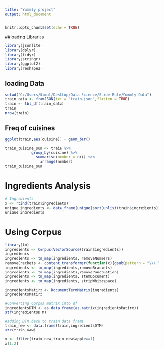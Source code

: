 ```yaml
---
title: "Yummly project"
output: html_document
---
```


```r
knitr::opts_chunk$set(echo = TRUE)
```

##loading Libraries

```r
library(jsonlite)
library(dplyr)
library(tidyr)
library(stringr)
library(ggplot2)
library(reshape2)
```
## loading Data 

```r
setwd("C:/Users/Bimal/Desktop/Data Science/Slide Rule/Yummly Data")
train_data <- fromJSON(txt = "train.json",flatten = TRUE)
train <- tbl_df(train_data)
train
nrow(train)

```

## Freq of cuisines

```r
ggplot(train,aes(cuisine)) + geom_bar()
```

```r
train_cuisine_sum <- train %>% 
            group_by(cuisine) %>% 
              summarise(number = n()) %>% 
                arrange(number)
train_cuisine_sum
```

# Ingredients Analysis
```r
# Ingredients 
x <- rbind(train$ingredients)
unique_ingredients <- data_frame(unique(sort(unlist(train$ingredients))))
unique_ingredients

```
# Using Corpus
```r
library(tm)
ingredients <- Corpus(VectorSource(train$ingredients))
ingredients
ingredients <- tm_map(ingredients, removeNumbers)
removeBrackets <- content_transformer(function(x){gsub(pattern = "\\(|\\)|,",replacement = " ",x)})
ingredients <- tm_map(ingredients,removeBrackets)
ingredients <- tm_map(ingredients,removePunctuation)
ingredients <- tm_map(ingredients, stemDocument)
ingredients <- tm_map(ingredients, stripWhitespace)

ingredientsMatirx <- DocumentTermMatrix(ingredients)
ingredientsMatirx

#Converting Corpus matrix into df
ingredientsDTM <- as.data.frame(as.matrix(ingredientsMatirx))
str(ingredientsDTM)

#adding DTM back to train data frame
train_new <- data.frame(train,ingredientsDTM)
str(train_new)

x <- filter(train_new,train_new$apple==1)
x[1:2]

```
